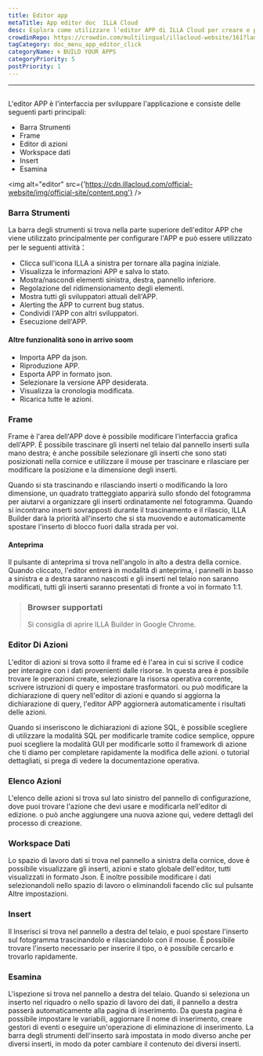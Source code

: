 ```yaml
---
title: Editor app
metaTitle: App editor doc  ILLA Cloud
desc: Esplora come utilizzare l'editor APP di ILLA Cloud per creare e personalizzare le tue applicazioni utilizzando un'interfaccia user-friendly
crowdinRepo: https://crowdin.com/multilingual/illacloud-website/161?languages=it&filter=basic&value=0
tagCategory: doc_menu_app_editor_click
categoryName: 🌀 BUILD YOUR APPS
categoryPriority: 5
postPriority: 1
---
```


* * *

## <h2 hidden>Editor app</h2>

L'editor APP è l'interfaccia per sviluppare l'applicazione e consiste delle seguenti parti principali:

-   Barra Strumenti
-   Frame
-   Editor di azioni
-   Workspace dati
-   Insert
-   Esamina

<img alt="editor" src={'https://cdn.illacloud.com/official-website/img/official-site/content.png'} />

### Barra Strumenti

La barra degli strumenti si trova nella parte superiore dell'editor APP che viene utilizzato principalmente per configurare l'APP e può essere utilizzato per le seguenti attività：

-   Clicca sull'icona ILLA a sinistra per tornare alla pagina iniziale.
-   Visualizza le informazioni APP e salva lo stato.
-   Mostra/nascondi elementi sinistra, destra, pannello inferiore.
-   Regolazione del ridimensionamento degli elementi.
-   Mostra tutti gli sviluppatori attuali dell'APP.
-   Alerting the APP to current bug status.
-   Condividi l'APP con altri sviluppatori.
-   Esecuzione dell'APP.

#### Altre funzionalità sono in arrivo soom

-   Importa APP da json.
-   Riproduzione APP.
-   Esporta APP in formato json.
-   Selezionare la versione APP desiderata.
-   Visualizza la cronologia modificata.
-   Ricarica tutte le azioni.

[//]: # "[Image]"

### Frame

Frame è l'area dell'APP dove è possibile modificare l'interfaccia grafica dell'APP. È possibile trascinare gli inserti nel telaio dal pannello inserti sulla mano destra; è anche possibile selezionare gli inserti che sono stati posizionati nella cornice e utilizzare il mouse per trascinare e rilasciare per modificare la posizione e la dimensione degli inserti.

Quando si sta trascinando e rilasciando inserti o modificando la loro dimensione, un quadrato tratteggiato apparirà sullo sfondo del fotogramma per aiutarvi a organizzare gli inserti ordinatamente nel fotogramma. Quando si incontrano inserti sovrapposti durante il trascinamento e il rilascio, ILLA Builder darà la priorità all'inserto che si sta muovendo e automaticamente spostare l'inserto di blocco fuori dalla strada per voi.

#### Anteprima

Il pulsante di anteprima si trova nell'angolo in alto a destra della cornice. Quando cliccato, l'editor entrerà in modalità di anteprima, i pannelli in basso a sinistra e a destra saranno nascosti e gli inserti nel telaio non saranno modificati, tutti gli inserti saranno presentati di fronte a voi in formato 1:1.

> ### Browser supportati
>
> Si consiglia di aprire ILLA Builder in Google Chrome.

### Editor Di Azioni

L'editor di azioni si trova sotto il frame ed è l'area in cui si scrive il codice per interagire con i dati provenienti dalle risorse. In questa area è possibile trovare le operazioni create, selezionare la risorsa operativa corrente, scrivere istruzioni di query e impostare trasformatori. ou può modificare la dichiarazione di query nell'editor di azioni e quando si aggiorna la dichiarazione di query, l'editor APP aggiornerà automaticamente i risultati delle azioni.

Quando si inseriscono le dichiarazioni di azione SQL, è possibile scegliere di utilizzare la modalità SQL per modificarle tramite codice semplice, oppure puoi scegliere la modalità GUI per modificarle sotto il framework di azione che ti diamo per completare rapidamente la modifica delle azioni. o tutorial dettagliati, si prega di vedere la documentazione operativa.

### Elenco Azioni

L'elenco delle azioni si trova sul lato sinistro del pannello di configurazione, dove puoi trovare l'azione che devi usare e modificarla nell'editor di edizione. o può anche aggiungere una nuova azione qui, vedere dettagli del processo di creazione.

### Workspace Dati

Lo spazio di lavoro dati si trova nel pannello a sinistra della cornice, dove è possibile visualizzare gli inserti, azioni e stato globale dell'editor, tutti visualizzati in formato Json. È inoltre possibile modificare i dati selezionandoli nello spazio di lavoro o eliminandoli facendo clic sul pulsante Altre impostazioni.

### Insert

Il Inserisci si trova nel pannello a destra del telaio, e puoi spostare l'inserto sul fotogramma trascinandolo e rilasciandolo con il mouse. È possibile trovare l'inserto necessario per inserire il tipo, o è possibile cercarlo e trovarlo rapidamente.

[//]: # "[Image]"

### Esamina

L'ispezione si trova nel pannello a destra del telaio. Quando si seleziona un inserto nel riquadro o nello spazio di lavoro dei dati, il pannello a destra passerà automaticamente alla pagina di inserimento. Da questa pagina è possibile impostare le variabili, aggiornare il nome di inserimento, creare gestori di eventi o eseguire un'operazione di eliminazione di inserimento. La barra degli strumenti dell'inserto sarà impostata in modo diverso anche per diversi inserti, in modo da poter cambiare il contenuto dei diversi inserti.
